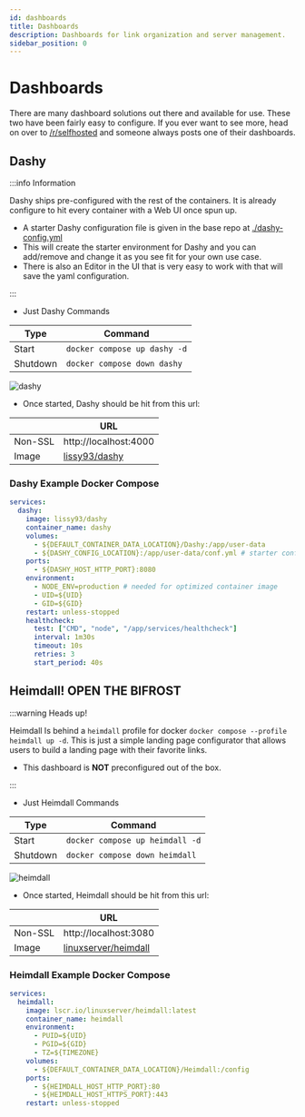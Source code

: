```yaml
---
id: dashboards
title: Dashboards
description: Dashboards for link organization and server management.
sidebar_position: 0
---
```


# Dashboards

There are many dashboard solutions out there and available for use. These two have been fairly easy to configure. If you ever want to see more, head on over to [/r/selfhosted](https://reddit.com/r/selfhosted) and someone always posts one of their dashboards.

## Dashy

:::info Information

Dashy ships pre-configured with the rest of the containers. It is already configure to hit every container with a Web UI once spun up.

- A starter Dashy configuration file is given in the base repo at [./dashy-config.yml](https://github.com/Homemediadocker/Home-Media-Docker/blob/main/dashy-config.yml)
- This will create the starter environment for Dashy and you can add/remove and change it as you see fit for your own use case.
- There is also an Editor in the UI that is very easy to work with that will save the yaml configuration.

:::

- Just Dashy Commands

| Type     | Command                      |
| -------- | ---------------------------- |
| Start    | `docker compose up dashy -d` |
| Shutdown | `docker compose down dashy`  |

<img src="/Home-Media-Docker/img/dashy.png" alt="dashy" />

- Once started, Dashy should be hit from this url:

|         | URL                                                                    |
| ------- | ---------------------------------------------------------------------- |
| Non-SSL | http://localhost:4000                                                  |
| Image   | [lissy93/dashy](https://dashy.to/docs/deployment#using-docker-compose) |

### Dashy Example Docker Compose

```yaml
services:
  dashy:
    image: lissy93/dashy
    container_name: dashy
    volumes:
      - ${DEFAULT_CONTAINER_DATA_LOCATION}/Dashy:/app/user-data
      - ${DASHY_CONFIG_LOCATION}:/app/user-data/conf.yml # starter config for all the stuff in this docker compose
    ports:
      - ${DASHY_HOST_HTTP_PORT}:8080
    environment:
      - NODE_ENV=production # needed for optimized container image
      - UID=${UID}
      - GID=${GID}
    restart: unless-stopped
    healthcheck:
      test: ["CMD", "node", "/app/services/healthcheck"]
      interval: 1m30s
      timeout: 10s
      retries: 3
      start_period: 40s
```

## Heimdall! OPEN THE BIFROST

:::warning Heads up!

Heimdall Is behind a `heimdall` profile for docker `docker compose --profile heimdall up -d`. This is just a simple landing page configurator that allows users to build a landing page with their favorite links.

- This dashboard is **NOT** preconfigured out of the box.

:::

- Just Heimdall Commands

| Type     | Command                         |
| -------- | ------------------------------- |
| Start    | `docker compose up heimdall -d` |
| Shutdown | `docker compose down heimdall`  |

<img src="/Home-Media-Docker/img/heimdall.png" alt="heimdall" />

- Once started, Heimdall should be hit from this url:

|         | URL                                                                         |
| ------- | --------------------------------------------------------------------------- |
| Non-SSL | http://localhost:3080                                                       |
| Image   | [linuxserver/heimdall](https://docs.linuxserver.io/images/docker-heimdall/) |

### Heimdall Example Docker Compose

```yaml
services:
  heimdall:
    image: lscr.io/linuxserver/heimdall:latest
    container_name: heimdall
    environment:
      - PUID=${UID}
      - PGID=${GID}
      - TZ=${TIMEZONE}
    volumes:
      - ${DEFAULT_CONTAINER_DATA_LOCATION}/Heimdall:/config
    ports:
      - ${HEIMDALL_HOST_HTTP_PORT}:80
      - ${HEIMDALL_HOST_HTTPS_PORT}:443
    restart: unless-stopped
```
